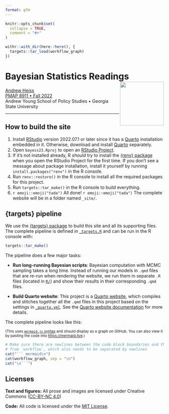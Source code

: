 ```yaml
---
format: gfm
---
```


<!-- README.md is generated from README.qmd. Please edit that file -->

```r
knitr::opts_chunk$set(
  collapse = TRUE,
  comment = "#>"
)

withr::with_dir(here::here(), {
  targets::tar_load(workflow_graph)
})
```

# Bayesian Statistics Readings <a href='https://bayess23.classes.andrewheiss.com/'><img src='files/favicon.png' align="right" height="139" /></a>

[Andrew Heiss](https://www.andrewheiss.com/)  
[PMAP 8911 • Fall 2022](https://bayess23.classes.andrewheiss.com/)  
Andrew Young School of Policy Studies • Georgia State University

---

## How to build the site

1. Install [RStudio](https://www.rstudio.com/products/rstudio/download/#download) version 2022.07.1 or later since it has a [Quarto](https://quarto.org/) installation embedded in it. Otherwise, download and install [Quarto](https://quarto.org/) separately.
2. Open `bayess23.Rproj` to open an [RStudio Project](https://r4ds.had.co.nz/workflow-projects.html).
3. If it's not installed already, R *should* try to install the [{renv} package](https://rstudio.github.io/renv/) when you open the RStudio Project for the first time. If you don't see a message about package installation, install it yourself by running `install.packages("renv")` in the R console.
4. Run `renv::restore()` in the R console to install all the required packages for this project.
5. Run `targets::tar_make()` in the R console to build everything.
6. `r emoji::emoji("tada")` All done! `r emoji::emoji("tada")` The complete website will be in a folder named `_site/`.


## {targets} pipeline

We use the [{targets} package](https://docs.ropensci.org/targets/) to build this site and all its supporting files. The complete pipeline is defined in [`_targets.R`](_targets.R) and can be run in the R console with:

```r
targets::tar_make()
```

The pipeline does a few major tasks:

- **Run long-running Bayesian scripts**: Bayesian computation with MCMC sampling takes a long time. Instead of running our models in `.qmd` files that are re-run when rendering the website, we run them in separate `.R` files (located in [`R/`](R/)) and show their results in their corresponding `.qmd` files.

- **Build Quarto website**: This project is a [Quarto website](https://quarto.org/docs/websites/), which compiles and stitches together all the `.qmd` files in this project based on the settings in [`_quarto.yml`](_quarto.yml). See the [Quarto website documentation](https://quarto.org/docs/websites/) for more details.

The complete pipeline looks like this:

<small>(This uses [`mermaid.js` syntax](https://mermaid-js.github.io/mermaid/) and should display as a graph on GitHub. You can also view it by pasting the code into <https://mermaid.live>.)</small>

```r
# Make sure there are newlines between the code block boundaries and the output
# from `workflow`, which also needs to be separated by newlines
cat("``` mermaid\n")
cat(workflow_graph, sep = "\n")
cat("\n```")
```


## Licenses

**Text and figures:** All prose and images are licensed under Creative Commons ([CC-BY-NC 4.0](https://creativecommons.org/licenses/by-nc/4.0/))

**Code:** All code is licensed under the [MIT License](LICENSE.md).
